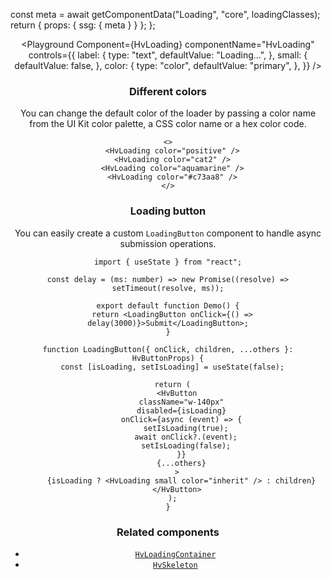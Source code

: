 

  const meta = await getComponentData("Loading", "core", loadingClasses);
  return { props: { ssg: { meta } } };
};

<Header />

<Playground
  Component={HvLoading}
  componentName="HvLoading"
  controls={{
    label: {
      type: "text",
      defaultValue: "Loading...",
    },
    small: {
      defaultValue: false,
    },
    color: {
      type: "color",
      defaultValue: "primary",
    },
  }}
/>

### Different colors

You can change the default color of the loader by passing a color name from the UI Kit color palette, a CSS color name or a hex color code.

```tsx live
<>
  <HvLoading color="positive" />
  <HvLoading color="cat2" />
  <HvLoading color="aquamarine" />
  <HvLoading color="#c73aa8" />
</>
```

### Loading button

You can easily create a custom `LoadingButton` component to handle async submission operations.

```tsx live
import { useState } from "react";

const delay = (ms: number) => new Promise((resolve) => setTimeout(resolve, ms));

export default function Demo() {
  return <LoadingButton onClick={() => delay(3000)}>Submit</LoadingButton>;
}

function LoadingButton({ onClick, children, ...others }: HvButtonProps) {
  const [isLoading, setIsLoading] = useState(false);

  return (
    <HvButton
      className="w-140px"
      disabled={isLoading}
      onClick={async (event) => {
        setIsLoading(true);
        await onClick?.(event);
        setIsLoading(false);
      }}
      {...others}
    >
      {isLoading ? <HvLoading small color="inherit" /> : children}
    </HvButton>
  );
}
```

### Related components

- [`HvLoadingContainer`](/components/loading-container)
- [`HvSkeleton`](/components/skeleton)
